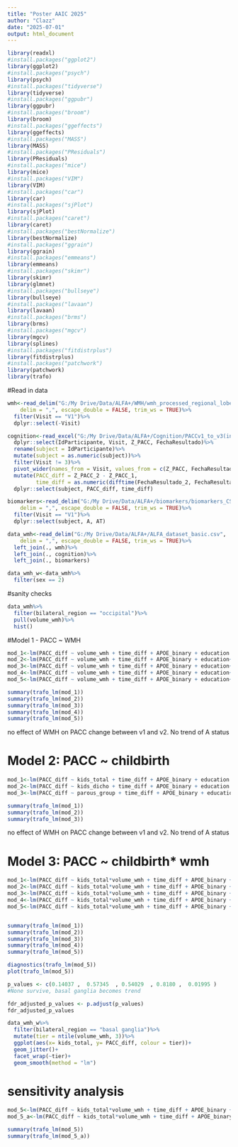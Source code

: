 ```yaml
---
title: "Poster AAIC 2025"
author: "Clazz"
date: "2025-07-01"
output: html_document
---
```


```r
library(readxl)
#install.packages("ggplot2")
library(ggplot2)
#install.packages("psych")
library(psych)
#install.packages("tidyverse")
library(tidyverse)
#install.packages("ggpubr")
library(ggpubr)
#install.packages("broom")
library(broom)
#install.packages("ggeffects")
library(ggeffects)
#install.packages("MASS")
library(MASS)
#install.packages("PResiduals")
library(PResiduals)
#install.packages("mice")
library(mice)
#install.packages("VIM")
library(VIM)
#install.packages("car")
library(car)
#install.packages("sjPlot")
library(sjPlot)
#install.packages("caret")
library(caret)
#install.packages("bestNormalize")
library(bestNormalize)
#install.packages("ggrain")
library(ggrain)
#install.packages("emmeans")
library(emmeans)
#install.packages("skimr")
library(skimr)
library(glmnet)
#install.packages("bullseye")
library(bullseye)
#install.packages("lavaan")
library(lavaan)
#install.packages("brms")
library(brms)
#install.packages("mgcv")
library(mgcv)
library(splines)
#install.packages("fitdistrplus")
library(fitdistrplus)
#install.packages("patchwork")
library(patchwork)
library(trafo)
```

#Read in data
```r
wmh<-read_delim("G:/My Drive/Data/ALFA+/WMH/wmh_processed_regional_lobes.csv", 
    delim = ",", escape_double = FALSE, trim_ws = TRUE)%>%
  filter(Visit == "V1")%>%
  dplyr::select(-Visit)

cognition<-read_excel("G:/My Drive/Data/ALFA+/Cognition/PACCv1_to_v3(incomplete).xlsx")%>%
  dplyr::select(IdParticipante, Visit, Z_PACC, FechaResultado)%>%
  rename(subject = IdParticipante)%>%
  mutate(subject = as.numeric(subject))%>%
  filter(Visit != 3)%>%
  pivot_wider(names_from = Visit, values_from = c(Z_PACC, FechaResultado))%>%
  mutate(PACC_diff = Z_PACC_2 - Z_PACC_1,
         time_diff = as.numeric(difftime(FechaResultado_2, FechaResultado_1, units= c("days"))))%>%
  dplyr::select(subject, PACC_diff, time_diff)

biomarkers<-read_delim("G:/My Drive/Data/ALFA+/biomarkers/biomarkers_CSF_processed.csv", 
    delim = ",", escape_double = FALSE, trim_ws = TRUE)%>%
  filter(Visit == "V1")%>%
  dplyr::select(subject, A, AT)

data_wmh<-read_delim("G:/My Drive/Data/ALFA+/ALFA_dataset_basic.csv", 
    delim = ",", escape_double = FALSE, trim_ws = TRUE)%>%
  left_join(., wmh)%>%
  left_join(., cognition)%>%
  left_join(., biomarkers)

data_wmh_w<-data_wmh%>%
  filter(sex == 2)
```

#sanity checks

```r
data_wmh%>%
  filter(bilateral_region == "occipital")%>%
  pull(volume_wmh)%>%
  hist()
```


#Model 1 - PACC ~ WMH

```r
mod_1<-lm(PACC_diff ~ volume_wmh + time_diff + APOE_binary + education + A + TIV+ age_v1+ age_menopause_pmm, data = data_wmh_w[data_wmh_w$bilateral_region == "frontal",])
mod_2<-lm(PACC_diff ~ volume_wmh + time_diff + APOE_binary + education+ A+ TIV+ age_v1+ age_menopause_pmm, data = data_wmh_w[data_wmh_w$bilateral_region == "parietal",])
mod_3<-lm(PACC_diff ~ volume_wmh + time_diff + APOE_binary + education+ A+ TIV+ age_v1+ age_menopause_pmm, data = data_wmh_w[data_wmh_w$bilateral_region == "temporal",])
mod_4<-lm(PACC_diff ~ volume_wmh + time_diff + APOE_binary + education+ A+ TIV+ age_v1+ age_menopause_pmm, data = data_wmh_w[data_wmh_w$bilateral_region == "occipital",])
mod_5<-lm(PACC_diff ~ volume_wmh + time_diff + APOE_binary + education+ A+ TIV+ age_v1+ age_menopause_pmm, data = data_wmh_w[data_wmh_w$bilateral_region == "basal ganglia",])

summary(trafo_lm(mod_1))
summary(trafo_lm(mod_2))
summary(trafo_lm(mod_3))
summary(trafo_lm(mod_4))
summary(trafo_lm(mod_5))
```

no effect of WMH on PACC change between v1 and v2. No trend of A status

# Model 2: PACC ~ childbirth 

```r
mod_1<-lm(PACC_diff ~ kids_total + time_diff + APOE_binary + education + A+ TIV+ age_v1+ age_menopause_pmm, data = data_wmh_w[data_wmh_w$bilateral_region == "frontal",])
mod_2<-lm(PACC_diff ~ kids_dicho + time_diff + APOE_binary + education + A+ TIV+ age_v1+ age_menopause_pmm, data = data_wmh_w[data_wmh_w$bilateral_region == "frontal",])
mod_3<-lm(PACC_diff ~ parous_group + time_diff + APOE_binary + education + A+ TIV+ age_v1+ age_menopause_pmm, data = data_wmh_w[data_wmh_w$bilateral_region == "frontal",])

summary(trafo_lm(mod_1))
summary(trafo_lm(mod_2))
summary(trafo_lm(mod_3))

```

no effect of WMH on PACC change between v1 and v2. No trend of A status

# Model 3: PACC ~ childbirth* wmh

```r


mod_1<-lm(PACC_diff ~ kids_total*volume_wmh + time_diff + APOE_binary + education +TIV+ age_v1, data = data_wmh_w[data_wmh_w$bilateral_region == "frontal",])
mod_2<-lm(PACC_diff ~ kids_total*volume_wmh + time_diff + APOE_binary + education+TIV+ age_v1, data = data_wmh_w[data_wmh_w$bilateral_region == "parietal",])
mod_3<-lm(PACC_diff ~ kids_total*volume_wmh + time_diff + APOE_binary + education+TIV+ age_v1, data = data_wmh_w[data_wmh_w$bilateral_region == "temporal",])
mod_4<-lm(PACC_diff ~ kids_total*volume_wmh + time_diff + APOE_binary + education+ TIV+ age_v1, data = data_wmh_w[data_wmh_w$bilateral_region == "occipital",])
mod_5<-lm(PACC_diff ~ kids_total*volume_wmh + time_diff + APOE_binary + education+ TIV+ age_v1, data = data_wmh_w[data_wmh_w$bilateral_region == "basal ganglia",])


summary(trafo_lm(mod_1))
summary(trafo_lm(mod_2))
summary(trafo_lm(mod_3))
summary(trafo_lm(mod_4))
summary(trafo_lm(mod_5))

diagnostics(trafo_lm(mod_5))
plot(trafo_lm(mod_5))

p_values <- c(0.14037 ,  0.57345  , 0.54029  , 0.8180 ,  0.01995 )
#None survive, basal ganglia becomes trend

fdr_adjusted_p_values <- p.adjust(p_values)
fdr_adjusted_p_values

data_wmh_w%>%
  filter(bilateral_region == "basal ganglia")%>%
  mutate(tier = ntile(volume_wmh, 3))%>%
  ggplot(aes(x= kids_total, y= PACC_diff, colour = tier))+
  geom_jitter()+
  facet_wrap(~tier)+
  geom_smooth(method = "lm")
```
# sensitivity analysis
```r
mod_5<-lm(PACC_diff ~ kids_total*volume_wmh + time_diff + APOE_binary + education+ TIV+ age_v1, data = data_wmh_w[data_wmh_w$bilateral_region == "basal ganglia",])
mod_5_a<-lm(PACC_diff ~ kids_total*volume_wmh + time_diff + APOE_binary + education+ TIV+ age_v1+ age_menopause_pmm, data = data_wmh_w[data_wmh_w$bilateral_region == "basal ganglia",])

summary(trafo_lm(mod_5))
summary(trafo_lm(mod_5_a))
```

